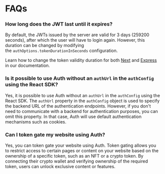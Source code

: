 # FAQs

### How long does the JWT last until it expires?

By default, the JWTs issued by the server are valid for 3 days (259200 seconds), after which the user will have to login again. However, this duration can be changed by modifying the `authOptions.tokenDurationInSeconds` configuration.

Learn how to change the token validity duration for both [Next](https://portal.thirdweb.com/auth/server-frameworks/next#changing-the-token-validity-duration) and [Express](https://portal.thirdweb.com/auth/server-frameworks/express#changing-the-token-validity-duration) in our documentation.

### Is it possible to use Auth without an `authUrl` in the `authConfig` using the React SDK?

Yes, it is possible to use Auth without an `authUrl` in the `authConfig` using the React SDK. The `authUrl` property in the `authConfig` object is used to specify the backend URL of the authentication endpoints. However, if you don't need to communicate with a backend for authentication purposes, you can omit this property. In that case, Auth will use default authentication mechanisms such as cookies.

### Can I token gate my website using Auth?

Yes, you can token gate your website using Auth. Token gating allows you to restrict access to certain pages or content on your website based on the ownership of a specific token, such as an NFT or a crypto token. By connecting their crypto wallet and verifying ownership of the required token, users can unlock exclusive content or features.
